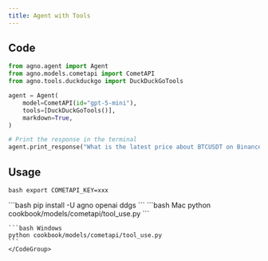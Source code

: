 ```yaml
---
title: Agent with Tools
---
```


## Code

```python cookbook/models/cometapi/tool_use.py
from agno.agent import Agent
from agno.models.cometapi import CometAPI
from agno.tools.duckduckgo import DuckDuckGoTools

agent = Agent(
    model=CometAPI(id="gpt-5-mini"),
    tools=[DuckDuckGoTools()],
    markdown=True,
)

# Print the response in the terminal
agent.print_response("What is the latest price about BTCUSDT on Binance?")

```

## Usage

<Steps>
  <Snippet file="create-venv-step.mdx" />

<Step title="Set your API key">```bash export COMETAPI_KEY=xxx ```</Step>

<Step title="Install libraries">
  ```bash pip install -U agno openai ddgs ```
</Step>

  <Step title="Run Agent">
    <CodeGroup>
    ```bash Mac
    python cookbook/models/cometapi/tool_use.py
    ```

    ```bash Windows
    python cookbook/models/cometapi/tool_use.py
    ```
    </CodeGroup>

  </Step>
</Steps>
